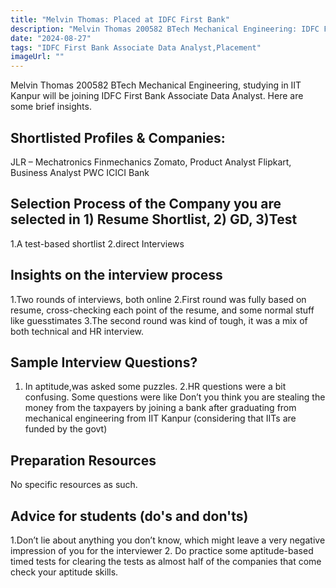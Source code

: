 ```yaml
---
title: "Melvin Thomas: Placed at IDFC First Bank"
description: "Melvin Thomas 200582 BTech Mechanical Engineering: IDFC First Bank Associate Data Analyst"
date: "2024-08-27"
tags: "IDFC First Bank Associate Data Analyst,Placement"
imageUrl: ""
---
```


Melvin Thomas 200582 BTech Mechanical Engineering, studying in IIT Kanpur will be joining IDFC First Bank Associate Data Analyst. Here are some brief insights. 

## Shortlisted Profiles & Companies:
JLR – Mechatronics Finmechanics Zomato, Product Analyst Flipkart, Business Analyst PWC ICICI Bank

## Selection Process of the Company you are selected in 1) Resume Shortlist, 2) GD, 3)Test
1.A test-based shortlist 2.direct Interviews

##  Insights on the interview process
1.Two rounds of interviews, both online 2.First round was fully based on resume, cross-checking each point of the resume, and some normal stuff like guesstimates 3.The second round was kind of tough, it was a mix of both technical and HR interview.

## Sample Interview Questions? 
1. In aptitude,was asked some puzzles. 2.HR questions were a bit confusing. Some questions were like Don’t you think you are stealing the money from the taxpayers by joining a bank after graduating from mechanical engineering from IIT Kanpur (considering that IITs are funded by the govt)

## Preparation Resources
No specific resources as such.

## Advice for students (do's and don'ts)
1.Don’t lie about anything you don’t know, which might leave a very negative impression of you for the interviewer 2. Do practice some aptitude-based timed tests for clearing the tests as almost half of the companies that come check your aptitude skills.

